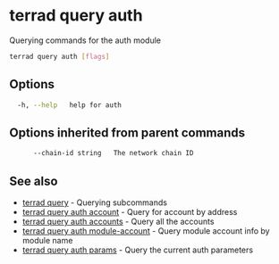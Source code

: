 # terrad query auth

Querying commands for the auth module

```sh Terrad
terrad query auth [flags]
```

## Options

```sh Terrad
  -h, --help   help for auth
```

## Options inherited from parent commands

```sh Terrad
      --chain-id string   The network chain ID
```

## See also

* [terrad query](terrad_query.mdx)	 - Querying subcommands
* [terrad query auth account](terrad_query_auth_account.mdx)	 - Query for account by address
* [terrad query auth accounts](terrad_query_auth_accounts.mdx)	 - Query all the accounts
* [terrad query auth module-account](terrad_query_auth_module-account.mdx)	 - Query module account info by module name
* [terrad query auth params](terrad_query_auth_params.mdx)	 - Query the current auth parameters


